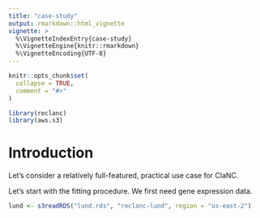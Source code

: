 ```yaml
---
title: "case-study"
output: rmarkdown::html_vignette
vignette: >
  %\VignetteIndexEntry{case-study}
  %\VignetteEngine{knitr::rmarkdown}
  %\VignetteEncoding{UTF-8}
---
```


```r
knitr::opts_chunk$set(
  collapse = TRUE,
  comment = "#>"
)
```

```r
library(reclanc)
library(aws.s3)
```

# Introduction

Let's consider a relatively full-featured, practical use case for ClaNC.

Let's start with the fitting procedure. We first need gene expression data.

```r
lund <- s3readRDS("lund.rds", "reclanc-lund", region = "us-east-2")
```
